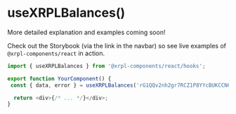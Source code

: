 # useXRPLBalances()

More detailed explanation and examples coming soon!

Check out the Storybook (via the link in the navbar) so see live examples of `@xrpl-components/react` in action.

```js
import { useXRPLBalances } from '@xrpl-components/react/hooks';

export function YourComponent() {
 const { data, error } = useXRPLBalances('rG1QQv2nh2gr7RCZ1P8YYcBUKCCN633jCn');

  return <div>{/* ... */}</div>;
}
```
